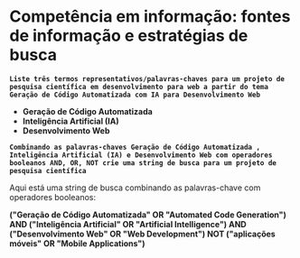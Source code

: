 # Competência em informação: fontes de informação e estratégias de busca

**`Liste três termos representativos/palavras-chaves para um projeto de pesquisa científica em desenvolvimento para web a partir do tema Geração de Código Automatizada com IA para Desenvolvimento Web`**

* **Geração de Código Automatizada**  
* **Inteligência Artificial (IA)**  
* **Desenvolvimento Web**

**`Combinando as palavras-chaves Geração de Código Automatizada , Inteligência Artificial (IA) e Desenvolvimento Web com operadores booleanos AND, OR, NOT crie uma string de busca para um projeto de pesquisa científica`**

Aqui está uma string de busca combinando as palavras-chave com operadores booleanos:

**("Geração de Código Automatizada" OR "Automated Code Generation") AND ("Inteligência Artificial" OR "Artificial Intelligence") AND ("Desenvolvimento Web" OR "Web Development") NOT ("aplicações móveis" OR "Mobile Applications")**

